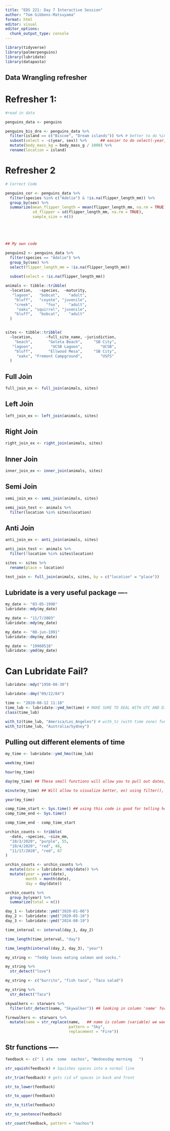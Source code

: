 ```yaml
---
title: "EDS 221: Day 7 Interactive Session"
author: "Tom Gibbens-Matsuyama"
format: html
editor: visual
editor_options: 
  chunk_output_type: console
---
```


```r
library(tidyverse)
library(palmerpenguins)
library(lubridate)
library(datapasta)
```

## Data Wrangling refresher

# Refresher 1:

```r
#read in data 

penguins_data <- penguins

penguins_bis_dre <- penguins_data %>% 
  filter(island == c("Biscoe", "Dream islands")) %>% # better to do %in% instead of ==
  subset(select = -c(year, sex)) %>%      ## easier to do select(-year, sex)
  mutate(body_mass_kg = body_mass_g / 1000) %>% 
  rename(location = island)


```

# Refresher 2

```r

# Correct Code

penguins_cor <- penguins_data %>% 
  filter(species %in% c("Adelie") & !is.na(flipper_length_mm)) %>% 
  group_by(sex) %>% 
  summarize(mean_flipper_length = mean(flipper_length_mm, na.rm = TRUE),
            sd_flipper = sd(flipper_length_mm, na.rm = TRUE),
            sample_size = n())





## My own code

penguins2 <- penguins_data %>% 
  filter(species == "Adelie") %>% 
  group_by(sex) %>% 
  select(flipper_length_mm = !is.na(flipper_length_mm))
  
  subset(select = !is.na(flipper_length_mm))
```


```r
animals <- tibble::tribble(
  ~location,   ~species,  ~maturity,
   "lagoon",   "bobcat",    "adult",
    "bluff",   "coyote", "juvenile",
    "creek",      "fox",    "adult",
     "oaks", "squirrel", "juvenile",
    "bluff",   "bobcat",    "adult"
  )


sites <- tibble::tribble(
  ~location,      ~full_site_name, ~jurisdiction,
    "beach",       "Goleta Beach",     "SB City",
   "lagoon",        "UCSB Lagoon",        "UCSB",
    "bluff",       "Ellwood Mesa",     "SB City",
     "oaks", "Fremont Campground",        "USFS"
  )

```

## Full Join

```r
full_join_ex <- full_join(animals, sites)
```

## Left Join

```r
left_join_ex <- left_join(animals, sites)
```

## Right Join

```r
right_join_ex <- right_join(animals, sites)
```

## Inner Join

```r
inner_join_ex <- inner_join(animals, sites)
```

## Semi Join

```r
semi_join_ex <- semi_join(animals, sites)

semi_join_test <- animals %>% 
  filter(location %in% sites$location)
```

## Anti Join

```r
anti_join_ex <- anti_join(animals, sites)

anti_join_test <- animals %>% 
  filter(!location %in% sites$location)
```

```r
sites <- sites %>% 
  rename(place = location)

test_join <- full_join(animals, sites, by = c("location" = "place"))
```


## Lubridate is a very useful package ----

```r
my_date <- "03-05-1998"
lubridate::mdy(my_date)

my_date <- "11/7/2003"
lubridate::mdy(my_date)

my_date <- "08-jun-1991"
lubridate::dmy(my_date)

my_date <- "19960518"
lubridate::ymd(my_date)
```

# Can Lubridate Fail?

```r
lubridate::mdy("1950-08-30")

lubridate::dmy("09/12/84")
```

```r
time <- "2020-08-12 11:18"
time_lub <- lubridate::ymd_hm(time) # MAKE SURE TO DEAL WITH UTC AND DIFFERENT TIME ZONES, WILL NEED TO SPECIFY
class(time_lub)

with_tz(time_lub, "America/Los_Angeles") # with_tz (with time zone) function so you can add time zones
with_tz(time_lub, "Australia/Sydney")
```

## Pulling out different elements of time

```r
my_time <- lubridate::ymd_hms(time_lub)

week(my_time)

hour(my_time)

day(my_time) ## These small functions will allow you to pull out dates, times, etc. from data sets to use

minute(my_time) ## Will allow to visualize better, ex) using filter(), group_by(), mutate(), etc. 

year(my_time)
```

```r
comp_time_start <- Sys.time() ## using this code is good for telling how long your code takes to run completely 
comp_time_end <- Sys.time()

comp_time_end - comp_time_start
```

```r
urchin_counts <- tribble(
  ~date, ~species, ~size_mm,
  "10/3/2020", "purple", 55,
  "10/4/2020", "red", 48,
  "11/17/2020", "red", 67
)

urchin_counts <- urchin_counts %>% 
  mutate(date = lubridate::mdy(date)) %>% 
  mutate(year = year(date),
         month = month(date),
         day = day(date))

urchin_counts %>% 
  group_by(year) %>% 
  summarize(total = n())
```

```r
day_1 <- lubridate::ymd("2020-01-06")
day_2 <- lubridate::ymd("2020-05-18")
day_3 <- lubridate::ymd("2024-08-19")

time_interval <- interval(day_1, day_2)

time_length(time_interval, "day")

time_length(interval(day_2, day_3), "year")
```


```r
my_string <- "Teddy loves eating salmon and socks."

my_string %>% 
  str_detect("love")

my_string <- c("burrito", "fish taco", "Taco salad")

my_string %>% 
  str_detect("Taco")
```

```r
skywalkers <- starwars %>% 
  filter(str_detect(name, "Skywalker")) ## looking in column 'name' for "Skywalker" , must identify column looking in within data
```

```r
firewalkers <- starwars %>% 
  mutate(name = str_replace(name,   ## name is column (variable) we want to look in, 'pattern' is what we looking to replace
                            pattern = "Sky", 
                            replacement = "Fire"))
```

## Str functions ----
```r
feedback <- c(" I ate  some  nachos", "Wednesday morning   ")

str_squish(feedback) # Squishes spaces into a normal line 

str_trim(feedback) # gets rid of spaces in back and front

str_to_lower(feedback)

str_to_upper(feedback)

str_to_title(feedback)

str_to_sentence(feedback)

str_count(feedback, pattern = "nachos")
```

